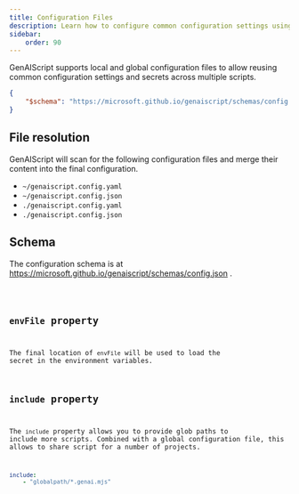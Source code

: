 ```yaml
---
title: Configuration Files
description: Learn how to configure common configuration settings using configuration files
sidebar:
    order: 90
---
```



GenAIScript supports local and global configuration files to allow reusing common configuration settings and secrets across multiple scripts.

```json title="genaiscript.config.json"
{
    "$schema": "https://microsoft.github.io/genaiscript/schemas/config.json"
}
```


## File resolution

GenAIScript will scan for the following configuration files
and merge their content into the final configuration.

-   `~/genaiscript.config.yaml`
-   `~/genaiscript.config.json`
-   `./genaiscript.config.yaml`
-   `./genaiscript.config.json`

## Schema

The configuration schema is at https://microsoft.github.io/genaiscript/schemas/config.json .

<Code code={schema} wrap={true} lang="json" />

## `envFile` property

The final location of `envFile` will be used to load the secret in the environment variables.

## `include` property

The `include` property allows you to provide glob paths to include more scripts.
Combined with a global configuration file, this allows to share script for a number of projects.

```yaml title="genaiscript.config.yaml"
include:
    - "globalpath/*.genai.mjs"
```
